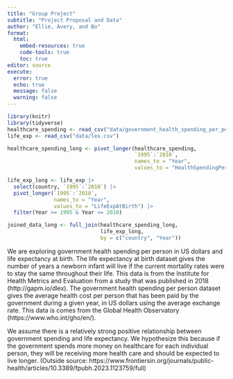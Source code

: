 ```yaml
---
title: "Group Project"
subtitle: "Project Proposal and Data"
author: "Ellie, Avery, and Bo"
format: 
  html:
    embed-resources: true
    code-tools: true
    toc: true
editor: source
execute: 
  error: true
  echo: true
  message: false
  warning: false
---
```


```r
library(knitr)
library(tidyverse)
healthcare_spending <- read_csv("data/government_health_spending_per_person_us.csv")
life_exp <- read_csv("data/lex.csv")
```


```r
healthcare_spending_long <- pivot_longer(healthcare_spending, 
                                         `1995`:`2010`, 
                                         names_to = "Year",
                                         values_to = "HealthSpendingPerCapita") 

life_exp_long <- life_exp |>
  select(country, `1995`:`2010`) |>
  pivot_longer(`1995`:`2010`,
               names_to = "Year",
               values_to = "LifeExpAtBirth") |>
  filter(Year >= 1995 & Year <= 2010)

joined_data_long <- full_join(healthcare_spending_long, 
                              life_exp_long, 
                              by = c("country", "Year"))
```

We are exploring government health spending per person in US dollars and life expectancy at birth. The life expectancy at birth dataset gives the number of years a newborn infant will live if the current mortality rates were to stay the same throughout their life. This data is from the Institute for Health Metrics and Evaluation from a study that was published in 2018 (http://gapm.io/dlex). The government health spending per person dataset gives the average health cost per person that has been paid by the government during a given year, in US dollars using the average exchange rate. This data is comes from the Global Health Observatory (https://www.who.int/gho/en/).

We assume there is a relatively strong positive relationship between government spending and life expectancy. We hypothesize this because if the government spends more money on healthcare for each individual person, they will be receiving more health care and should be expected to live longer. (Outside source: https://www.frontiersin.org/journals/public-health/articles/10.3389/fpubh.2023.1123759/full)
